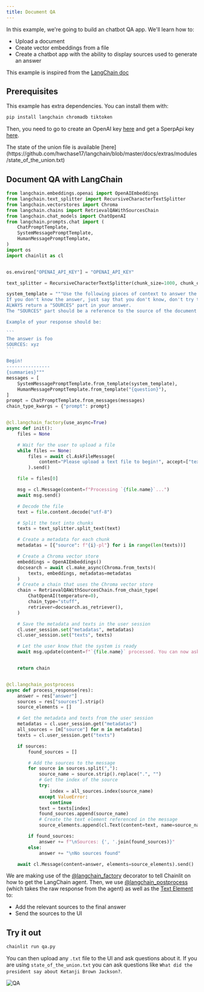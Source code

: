 ```yaml
---
title: Document QA
---
```


In this example, we're going to build an chatbot QA app. We'll learn how to:

- Upload a document
- Create vector embeddings from a file
- Create a chatbot app with the ability to display sources used to generate an answer

This example is inspired from the [LangChain doc](https://python.langchain.com/en/latest/use_cases/question_answering.html)

## Prerequisites

This example has extra dependencies. You can install them with:

```bash
pip install langchain chromadb tiktoken
```

Then, you need to go to create an OpenAI key [here](https://platform.openai.com/account/api-keys) and get a SperpApi key [here](https://serpapi.com/).

<Note>
  The state of the union file is available
  [here](https://github.com/hwchase17/langchain/blob/master/docs/extras/modules/state_of_the_union.txt)
</Note>

## Document QA with LangChain

````python qa.py
from langchain.embeddings.openai import OpenAIEmbeddings
from langchain.text_splitter import RecursiveCharacterTextSplitter
from langchain.vectorstores import Chroma
from langchain.chains import RetrievalQAWithSourcesChain
from langchain.chat_models import ChatOpenAI
from langchain.prompts.chat import (
    ChatPromptTemplate,
    SystemMessagePromptTemplate,
    HumanMessagePromptTemplate,
)
import os
import chainlit as cl


os.environ["OPENAI_API_KEY"] = "OPENAI_API_KEY"

text_splitter = RecursiveCharacterTextSplitter(chunk_size=1000, chunk_overlap=100)

system_template = """Use the following pieces of context to answer the users question.
If you don't know the answer, just say that you don't know, don't try to make up an answer.
ALWAYS return a "SOURCES" part in your answer.
The "SOURCES" part should be a reference to the source of the document from which you got your answer.

Example of your response should be:

```
The answer is foo
SOURCES: xyz
```

Begin!
----------------
{summaries}"""
messages = [
    SystemMessagePromptTemplate.from_template(system_template),
    HumanMessagePromptTemplate.from_template("{question}"),
]
prompt = ChatPromptTemplate.from_messages(messages)
chain_type_kwargs = {"prompt": prompt}


@cl.langchain_factory(use_async=True)
async def init():
    files = None

    # Wait for the user to upload a file
    while files == None:
        files = await cl.AskFileMessage(
            content="Please upload a text file to begin!", accept=["text/plain"]
        ).send()

    file = files[0]

    msg = cl.Message(content=f"Processing `{file.name}`...")
    await msg.send()

    # Decode the file
    text = file.content.decode("utf-8")

    # Split the text into chunks
    texts = text_splitter.split_text(text)

    # Create a metadata for each chunk
    metadatas = [{"source": f"{i}-pl"} for i in range(len(texts))]

    # Create a Chroma vector store
    embeddings = OpenAIEmbeddings()
    docsearch = await cl.make_async(Chroma.from_texts)(
        texts, embeddings, metadatas=metadatas
    )
    # Create a chain that uses the Chroma vector store
    chain = RetrievalQAWithSourcesChain.from_chain_type(
        ChatOpenAI(temperature=0),
        chain_type="stuff",
        retriever=docsearch.as_retriever(),
    )

    # Save the metadata and texts in the user session
    cl.user_session.set("metadatas", metadatas)
    cl.user_session.set("texts", texts)

    # Let the user know that the system is ready
    await msg.update(content=f"`{file.name}` processed. You can now ask questions!")


    return chain


@cl.langchain_postprocess
async def process_response(res):
    answer = res["answer"]
    sources = res["sources"].strip()
    source_elements = []

    # Get the metadata and texts from the user session
    metadatas = cl.user_session.get("metadatas")
    all_sources = [m["source"] for m in metadatas]
    texts = cl.user_session.get("texts")

    if sources:
        found_sources = []

        # Add the sources to the message
        for source in sources.split(","):
            source_name = source.strip().replace(".", "")
            # Get the index of the source
            try:
                index = all_sources.index(source_name)
            except ValueError:
                continue
            text = texts[index]
            found_sources.append(source_name)
            # Create the text element referenced in the message
            source_elements.append(cl.Text(content=text, name=source_name))

        if found_sources:
            answer += f"\nSources: {', '.join(found_sources)}"
        else:
            answer += "\nNo sources found"

    await cl.Message(content=answer, elements=source_elements).send()
````

We are making use of the [@langchain_factory](/api-reference/langchain/langchain-factory) decorator to tell Chainlit on how to get the LangChain agent.
Then, we use [@langchain_postprocess](/api-reference/langchain/langchain-postprocess) (which takes the raw response from the agent) as well as the [Text Element](/api-reference/elements/text) to:

- Add the relevant sources to the final answer
- Send the sources to the UI

## Try it out

```bash
chainlit run qa.py
```

You can then upload any `.txt` file to the UI and ask questions about it.
If you are using `state_of_the_union.txt` you can ask questions like `What did the president say about Ketanji Brown Jackson?`.

![QA](/images/qa.png)
